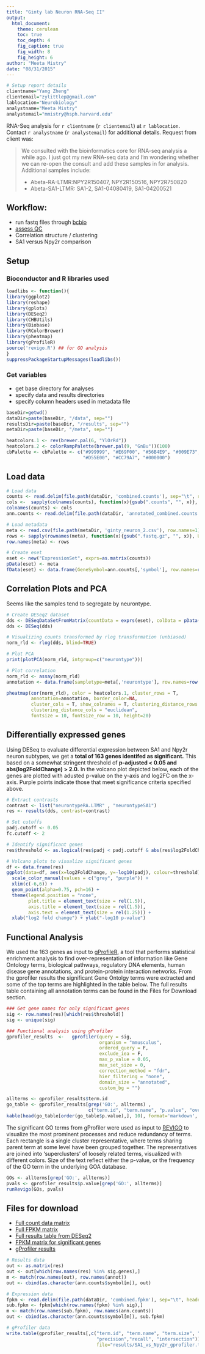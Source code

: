 ```yaml
---
title: "Ginty lab Neuron RNA-Seq II"
output:
  html_document:
    theme: cerulean
    toc: true
    toc_depth: 4
    fig_caption: true
    fig_width: 8
    fig_height: 6
author: "Meeta Mistry"
date: "08/31/2015"
---
```


```r
 
# Setup report details
clientname="Yang Zheng"
clientemail="zylittlep@gmail.com"
lablocation="Neurobiology"
analystname="Meeta Mistry"
analystemail="mmistry@hsph.harvard.edu"
```

RNA-Seq analysis for `r clientname` (`r clientemail`) at `r lablocation`. Contact `r analystname` (`r analystemail`) for additional details. Request from client was:     

> We consulted with the bioinformatics core for RNA-seq analysis a while ago. I just got my new RNA-seq data and I'm wondering whether we can re-open the consult and add these samples in for analysis. Additional samples include:
>
> * Abeta-RA-LTMR:NPY2R150407, NPY2R150516, NPY2R750820
> * Abeta-SA1-LTMR: SA1-2, SA1-04080419, SA1-04200521

## Workflow:   
  * run fastq files through [bcbio](https://bcbio-nextgen.readthedocs.org/en/latest/index.html)
  * [assess QC](summary/qc-summary.html) 
  * Correlation structure / clustering
  * SA1 versus Npy2r comparison
  
## Setup

### Bioconductor and R libraries used

```r
loadlibs <- function(){
library(ggplot2)
library(reshape)
library(gplots)
library(DESeq2)
library(CHBUtils)
library(Biobase)
library(RColorBrewer)
library(pheatmap)
library(gProfileR)
source('revigo.R') ## for GO analysis
}
suppressPackageStartupMessages(loadlibs())
```

### Get variables
- get base directory for analyses
- specify data and results directories
- specify column headers used in metadata file

```r
baseDir=getwd()
dataDir=paste(baseDir, "/data", sep="")
resultsDir=paste(baseDir, "/results", sep="")
metaDir=paste(baseDir, "/meta", sep="")

heatcolors.1 <- rev(brewer.pal(6, "YlOrRd"))
heatcolors.2 <- colorRampPalette(brewer.pal(9, "GnBu"))(100)
cbPalette <- cbPalette <- c("#999999", "#E69F00", "#56B4E9", "#009E73", "#F0E442", "#0072B2", 
                            "#D55E00", "#CC79A7", "#000000")
```

## Load data

```r
# Load data
counts <- read.delim(file.path(dataDir, 'combined.counts'), sep="\t", row.names=1, header=T)
cols <-  sapply(colnames(counts), function(x){gsub(".counts", "", x)}, USE.NAMES=F)
colnames(counts) <- cols
ann.counts <- read.delim(file.path(dataDir, 'annotated_combined.counts'), sep="\t", row.names=1, header=T)

# Load metadata
meta <- read.csv(file.path(metaDir, 'ginty_neuron_2.csv'), row.names=1)
rows <- sapply(rownames(meta), function(x){gsub(".fastq.gz", "", x)}, USE.NAMES=F)
row.names(meta) <- rows

# Create eset
eset <- new("ExpressionSet", exprs=as.matrix(counts))
pData(eset) <- meta
fData(eset) <- data.frame(GeneSymbol=ann.counts[,'symbol'], row.names=row.names(ann.counts))

```

## Correlation Plots and PCA
Seems like the samples tend to segregate by neurontype.

```r
# Create DESeq2 dataset
dds <- DESeqDataSetFromMatrix(countData = exprs(eset), colData = pData(eset), design = ~ neurontype )
dds <- DESeq(dds)

# Visualizing counts transformed by rlog transformation (unbiased)
norm_rld <- rlog(dds, blind=TRUE)

# Plot PCA
print(plotPCA(norm_rld, intgroup=c("neurontype")))

# Plot correlation 
norm_rld <- assay(norm_rld)
annotation <- data.frame(sampletype=meta[,'neurontype'], row.names=row.names(meta))

pheatmap(cor(norm_rld), color = heatcolors.1, cluster_rows = T, 
         annotation=annotation, border_color=NA,
         cluster_cols = T, show_colnames = T, clustering_distance_rows = "euclidean", 
         clustering_distance_cols = "euclidean", 
         fontsize = 10, fontsize_row = 10, height=20)

```

## Differentially expressed genes
Using DESeq to evaluate differential expression between SA1 and Npy2r neuron subtypes, we get a **total of 163 genes identifed as significant.** This based on a somewhat stringent threshold of **p-adjusted < 0.05 and abs(log2FoldChange) > 2.0.** In the volcano plot depicted below, each of the genes are plotted with adusted p-value on the y-axis and log2FC on the x-axis. Purple points indicate those that meet significance criteria specified above.


```r

# Extract contrasts
contrast <- list("neurontypeRA.LTMR" , "neurontypeSA1")
res <- results(dds, contrast=contrast)

# Set cutoffs
padj.cutoff <- 0.05
fc.cutoff <- 2

# Identify significant genes
res$threshold <- as.logical(res$padj < padj.cutoff & abs(res$log2FoldChange) > fc.cutoff)

# Volcano plots to visualize significant genes
df <- data.frame(res)
ggplot(data=df, aes(x=log2FoldChange, y=-log10(padj), colour=threshold)) +
  scale_color_manual(values = c("grey", "purple")) +
  xlim(c(-6,6)) +
  geom_point(alpha=0.75, pch=16) +
  theme(legend.position = "none",
        plot.title = element_text(size = rel(1.5)),
        axis.title = element_text(size = rel(1.5)),
        axis.text = element_text(size = rel(1.25))) +
  xlab("log2 fold change") + ylab("-log10 p-value")

```

## Functional Analysis
We used the 163 genes as input to [gProfileR](http://biit.cs.ut.ee/gprofiler/), a tool that performs statistical enrichment analysis to find over-representation of information like Gene Ontology terms, biological pathways, regulatory DNA elements, human disease gene annotations, and protein-protein interaction networks. From the gprofiler results the significant Gene Ontolgy terms were extracted and some of the top terms are highlighted in the table below. The full results table containing all annotation terms can be found in the Files for Download section.


```r
### Get gene names for only significant genes 
sig <- row.names(res)[which(res$threshold)]
sig <- unique(sig)

### Functional analysis using gProfiler
gprofiler_results  <-   gprofiler(query = sig, 
                                  organism = "mmusculus",
                                  ordered_query = F, 
                                  exclude_iea = F, 
                                  max_p_value = 0.05, 
                                  max_set_size = 0,
                                  correction_method = "fdr",
                                  hier_filtering = "none", 
                                  domain_size = "annotated",
                                  custom_bg = "")

allterms <- gprofiler_results$term.id
go_table <- gprofiler_results[grep('GO:', allterms) ,
                              c("term.id", "term.name", "p.value", "overlap.size", "precision","recall")]
kable(head(go_table[order(go_table$p.value),], 10), format='markdown', row.names=F)
```

The significant GO terms from gProfiler were used as input to [REVIGO](http://revigo.irb.hr/) to visualize the most prominent processes and reduce redundancy of terms. Each rectangle is a single cluster representative, where terms sharing parent term at some level have been grouped together. The representatives are joined into ‘superclusters’ of loosely related terms, visualized with different colors. Size of the text reflect either the p-value, or the frequency of the GO term in the underlying GOA database. 

```r

GOs <- allterms[grep('GO:', allterms)]
pvals <- gprofiler_results$p.value[grep('GO:', allterms)]
runRevigo(GOs, pvals)
```

## Files for download

* [Full count data matrix](./data/combined.counts)
* [Full FPKM matrix](./data/combined.fpkm)
* [Full results table from DESeq2](./results/SA1_vs_Npy2r_deseqfull.txt)
* [FPKM matrix for significant genes](./results/SA1_vs_Npy2r_fpkm.txt)
* [gProfiler results](./results/SA1_vs_Npy2r_gprofiler.txt)

```r

# Results data
out <- as.matrix(res)
out <- out[which(row.names(res) %in% sig.genes),]
m <- match(row.names(out), row.names(annot))
out <- cbind(as.character(ann.counts$symbol[m]), out)

# Expression data
fpkm <- read.delim(file.path(dataDir, 'combined.fpkm'), sep="\t", header=T, row.names=1)
sub.fpkm <- fpkm[which(row.names(fpkm) %in% sig),]
m <- match(row.names(sub.fpkm), row.names(ann.counts))
out <- cbind(as.character(ann.counts$symbol[m]), sub.fpkm)

# gProfiler data
write.table(gprofiler_results[,c("term.id", "term.name", "term.size", "domain", "overlap.size", "p.value", 
                                 "precision","recall", "intersection")], 
                                 file="results/SA1_vs_Npy2r_gprofiler.txt", sep="\t", row.names=F, quote=F)
```

